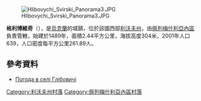 [[Image:Hlibovychi_Svirski_Panorama3.JPG|right]]

{{coord|49|37|21|N|24|26|42|E|scale:100000|display=title}}

'''格利博維奇'''（{{lang-uk|Глібовичі}}），是[[烏克蘭|烏克蘭]]的城鎮，位於該國西部[[利沃夫州|利沃夫州]]，由[[佩列梅什利亞內區|佩列梅什利亞內區]]負責管轄，始建於1489年，面積2.44平方公里，海拔高度304米，2001年人口639，人口密度每平方公里261.89人。

==參考資料==
* [http://weather.in.ua/ua/l'vovskaja/5231 Погода в селі Глібовичі] {{Wayback|url=http://weather.in.ua/ua/l%27vovskaja/5231 |date=20201026185958 }}

[[Category:利沃夫州村落|Category:利沃夫州村落]]
[[Category:佩列梅什利亞內區村落|Category:佩列梅什利亞內區村落]]


{{Lviv-geo-stub}}
